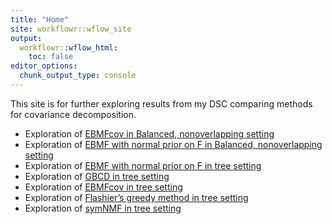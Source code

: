 ```yaml
---
title: "Home"
site: workflowr::wflow_site
output:
  workflowr::wflow_html:
    toc: false
editor_options:
  chunk_output_type: console
---
```


This site is for further exploring results from my DSC comparing methods for covariance decomposition.
  
* Exploration of [EBMFcov in Balanced, nonoverlapping setting](balanced_nonoverlapping_ebmfcov_diag.html)  
* Exploration of [EBMF with normal prior on F in Balanced, nonoverlapping setting](balanced_nonoverlapping_flash_normalf.html)
* Exploration of [EBMF with normal prior on F in tree setting](tree_flash_normalf.html)
* Exploration of [GBCD in tree setting](tree_gbcd.html)
* Exploration of [EBMFcov in tree setting](tree_ebmfcov_diag.html)
* Exploration of [Flashier's greedy method in tree setting](tree_ebmfcov_greedy.html)
* Exploration of [symNMF in tree setting](tree_symnmf.html)